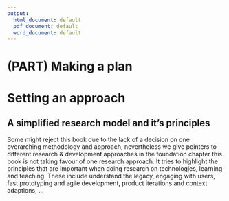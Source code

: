 ```yaml
---
output:
  html_document: default
  pdf_document: default
  word_document: default
---
```



# (PART) Making a plan {-}

# Setting an approach

## A simplified research model and it's principles

Some might reject this book due to the lack of a decision on one overarching methodology and approach, nevertheless we give pointers to different research & development approaches in the foundation chapter this book is not taking favour of one research approach. It tries to highlight the principles that are important when doing research on technologies, learning and teaching. These include understand the legacy, engaging with users, fast prototyping and agile development, product iterations and context adaptions, ...
